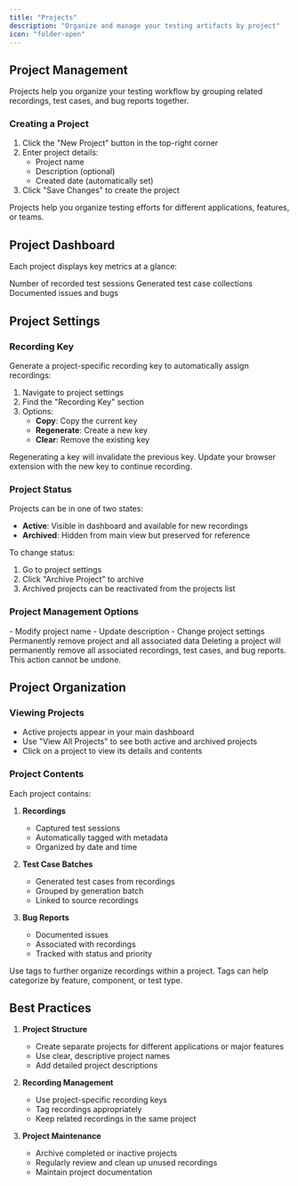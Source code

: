 ```yaml
---
title: "Projects"
description: "Organize and manage your testing artifacts by project"
icon: "folder-open"
---
```


## Project Management

Projects help you organize your testing workflow by grouping related recordings, test cases, and bug reports together.

### Creating a Project

1. Click the "New Project" button in the top-right corner
2. Enter project details:
   - Project name
   - Description (optional)
   - Created date (automatically set)
3. Click "Save Changes" to create the project

<Note>
  Projects help you organize testing efforts for different applications,
  features, or teams.
</Note>

## Project Dashboard

Each project displays key metrics at a glance:

<CardGroup cols={3}>
  <Card title="Recordings" icon="video">
    Number of recorded test sessions
  </Card>
  
  <Card title="Test Case Batches" icon="flask">
    Generated test case collections
  </Card>

  <Card title="Bug Reports" icon="bug">
    Documented issues and bugs
  </Card>
</CardGroup>

## Project Settings

### Recording Key

Generate a project-specific recording key to automatically assign recordings:

1. Navigate to project settings
2. Find the "Recording Key" section
3. Options:
   - **Copy**: Copy the current key
   - **Regenerate**: Create a new key
   - **Clear**: Remove the existing key

<Warning>
  Regenerating a key will invalidate the previous key. Update your browser
  extension with the new key to continue recording.
</Warning>

### Project Status

Projects can be in one of two states:

- **Active**: Visible in dashboard and available for new recordings
- **Archived**: Hidden from main view but preserved for reference

To change status:

1. Go to project settings
2. Click "Archive Project" to archive
3. Archived projects can be reactivated from the projects list

### Project Management Options

<CardGroup cols={2}>
  <Card title="Edit Project" icon="pen-to-square">
    - Modify project name - Update description - Change project settings
  </Card>

  <Card title="Delete Project" icon="trash" color="red">
    Permanently remove project and all associated data
  </Card>
</CardGroup>

<Warning>
  Deleting a project will permanently remove all associated recordings, test
  cases, and bug reports. This action cannot be undone.
</Warning>

## Project Organization

### Viewing Projects

- Active projects appear in your main dashboard
- Use "View All Projects" to see both active and archived projects
- Click on a project to view its details and contents

### Project Contents

Each project contains:

1. **Recordings**

   - Captured test sessions
   - Automatically tagged with metadata
   - Organized by date and time

2. **Test Case Batches**

   - Generated test cases from recordings
   - Grouped by generation batch
   - Linked to source recordings

3. **Bug Reports**
   - Documented issues
   - Associated with recordings
   - Tracked with status and priority

<Tip>
  Use tags to further organize recordings within a project. Tags can help
  categorize by feature, component, or test type.
</Tip>

## Best Practices

1. **Project Structure**

   - Create separate projects for different applications or major features
   - Use clear, descriptive project names
   - Add detailed project descriptions

2. **Recording Management**

   - Use project-specific recording keys
   - Tag recordings appropriately
   - Keep related recordings in the same project

3. **Project Maintenance**
   - Archive completed or inactive projects
   - Regularly review and clean up unused recordings
   - Maintain project documentation
